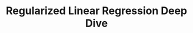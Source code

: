 ---
title: Regularized Linear Regression Deep Dive
tagline: Leveraging technology, math, and data to generate insights and automate complexities
banner: ./images/lin.webp
bannerPosition: center center
links:
    github:
tags: []
skills: []
created: 2021-01-01
updated: ~
---